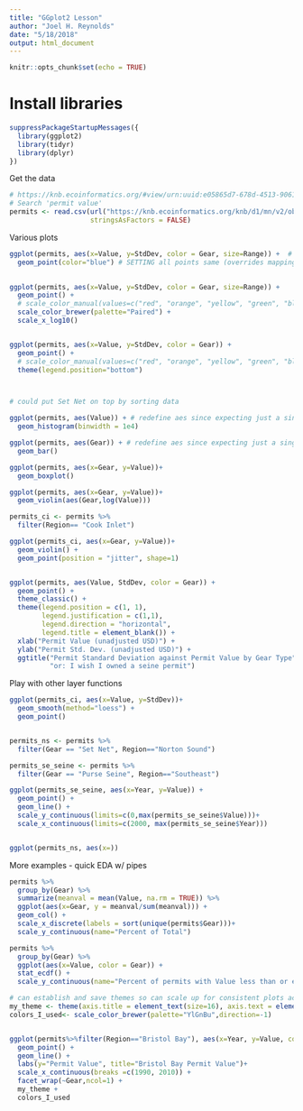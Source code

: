 ```yaml
---
title: "GGplot2 Lesson"
author: "Joel H. Reynolds"
date: "5/18/2018"
output: html_document
---
```


```r
knitr::opts_chunk$set(echo = TRUE)
```
# Install libraries
```r
suppressPackageStartupMessages({
  library(ggplot2)
  library(tidyr)
  library(dplyr)
})
```

Get the data
```r
# https://knb.ecoinformatics.org/#view/urn:uuid:e05865d7-678d-4513-9061-2ab7d979f8e7
# Search 'permit value'
permits <- read.csv(url("https://knb.ecoinformatics.org/knb/d1/mn/v2/object/urn%3Auuid%3Aa3c58bd6-481e-4c64-aa93-795df10a4664", method = "libcurl"),
                    stringsAsFactors = FALSE)
```


Various plots
```r

ggplot(permits, aes(x=Value, y=StdDev, color = Gear, size=Range)) +  # aes MAPS data to the geometry, e.g., what will x be for all following layers, y, ranges and aspect ratios, etc. Every mapping gets passed to allow sublayers.
  geom_point(color="blue") # SETTING all points same (overrides mapping, thus eliminating need to Gear legend) 

  
ggplot(permits, aes(x=Value, y=StdDev, color = Gear, size=Range)) +  
  geom_point() +
  # scale_color_manual(values=c("red", "orange", "yellow", "green", "blue", "purple", "violet")) # ROYGBIV
  scale_color_brewer(palette="Paired") +
  scale_x_log10()


ggplot(permits, aes(x=Value, y=StdDev, color = Gear)) +  
  geom_point() +
  # scale_color_manual(values=c("red", "orange", "yellow", "green", "blue", "purple", "violet")) # ROYGBIV
  theme(legend.position="bottom")



# could put Set Net on top by sorting data

ggplot(permits, aes(Value)) + # redefine aes since expecting just a single variable
  geom_histogram(binwidth = 1e4)

ggplot(permits, aes(Gear)) + # redefine aes since expecting just a single variable
  geom_bar()

ggplot(permits, aes(x=Gear, y=Value))+
  geom_boxplot()

ggplot(permits, aes(x=Gear, y=Value))+
  geom_violin(aes(Gear,log(Value)))

permits_ci <- permits %>%
  filter(Region== "Cook Inlet")

ggplot(permits_ci, aes(x=Gear, y=Value))+
  geom_violin() +
  geom_point(position = "jitter", shape=1)


ggplot(permits, aes(Value, StdDev, color = Gear)) +
  geom_point() +
  theme_classic() +
  theme(legend.position = c(1, 1),
        legend.justification = c(1,1),
        legend.direction = "horizontal",
        legend.title = element_blank()) +
  xlab("Permit Value (unadjusted USD)") +
  ylab("Permit Std. Dev. (unadjusted USD)") +
  ggtitle("Permit Standard Deviation against Permit Value by Gear Type",
          "or: I wish I owned a seine permit")

```

Play with other layer functions
```r
ggplot(permits_ci, aes(x=Value, y=StdDev))+
  geom_smooth(method="loess") +
  geom_point()


permits_ns <- permits %>%
  filter(Gear == "Set Net", Region=="Norton Sound")

permits_se_seine <- permits %>%
  filter(Gear == "Purse Seine", Region=="Southeast")

ggplot(permits_se_seine, aes(x=Year, y=Value)) + 
  geom_point() +
  geom_line() +
  scale_y_continuous(limits=c(0,max(permits_se_seine$Value)))+
  scale_x_continuous(limits=c(2000, max(permits_se_seine$Year)))


ggplot(permits_ns, aes(x=))
```


More examples - quick EDA w/ pipes
```r

permits %>%
  group_by(Gear) %>% 
  summarize(meanval = mean(Value, na.rm = TRUE)) %>% 
  ggplot(aes(x=Gear, y = meanval/sum(meanval))) +
  geom_col() +
  scale_x_discrete(labels = sort(unique(permits$Gear)))+
  scale_y_continuous(name="Percent of Total")

permits %>%
  group_by(Gear) %>% 
  ggplot(aes(x=Value, color = Gear)) +
  stat_ecdf() +
  scale_y_continuous(name="Percent of permits with Value less than or equal to...")
```



```r

# can establish and save themes so can scale up for consistent plots across multiple data sets.
my_theme <- theme(axis.title = element_text(size=16), axis.text = element_text(size=12))
colors_I_used<- scale_color_brewer(palette="YlGnBu",direction=-1)


ggplot(permits%>%filter(Region=="Bristol Bay"), aes(x=Year, y=Value, color=Gear)) + 
  geom_point() +
  geom_line() +
  labs(y="Permit Value", title="Bristol Bay Permit Value")+
  scale_x_continuous(breaks =c(1990, 2010)) +
  facet_wrap(~Gear,ncol=1) +
  my_theme +
  colors_I_used
```